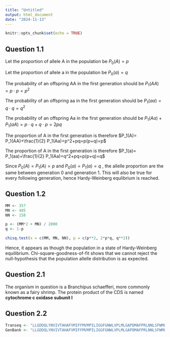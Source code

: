 ```yaml
---
title: "Untitled"
output: html_document
date: "2024-11-13"
---
```


```r
knitr::opts_chunk$set(echo = TRUE)
```

## Question 1.1

Let the proportion of allele A in the population be $P_0(A)=p$

Let the proportion of allele a in the population be $P_0(a)=q$

The probability of an offspring AA in the first generation should be $P_1(AA) = p \cdot p = p^2$

The probability of an offspring aa in the first generation should be $P_1(aa) = q \cdot q = q^2$

The probability of an offspring Aa in the first generation should be $P_1(Aa)  +P_1(aA)= p \cdot q + q\cdot p=2pq$

The proportion of A in the first generation is therefore $P_1(A)= P_1(AA)+\frac{1}{2} P_1(Aa)=p^2+pq=p(p+q)=p$

The proportion of A in the first generation is therefore $P_1(a)= P_1(aa)+\frac{1}{2} P_1(Aa)=q^2+pq=p(p+q)=q$

Since $P_0(A) = P_1(A) = p$ and $P_0(a)=P_1(a) = q$ , the allelle proportion are the same between generation 0 and generation 1. This will also be true for every following generation, hence Hardy-Weinberg equlibrium is reached.

## Question 1.2

```r
MM <- 357
MN <- 485
NN <- 158

p <- (MM*2 + MN) / 2000
q <- 1-p

chisq.test(x = c(MM, MN, NN), p = c(p**2, 2*p*q, q**2))
```

Hence, it appears as though the population in a state of Hardy-Weinberg equilibrium. Chi-square-goodness-of-fit shows that we cannot reject the null-hypothesis that the population allelle distribution is as expected.

## Question 2.1

The organism in question is a Branchipus schaefferi, more commonly known as a fairy shrimp. The protein product of the CDS is named **cytochrome c oxidase subunit I**

## Question 2.2

```r
Transeq <- "LLGDDQLYNVIVTAHAFVMIFFMVMPILIGGFGNWLVPLMLGAPDMAFPRLNNLSFWMLPPSLTLLVASSMVESGVGTGWTVYPPLSAAIAHAGPSVDLAIFSLHLAGISSILGAVNFITTVINMRPHSMSLDRMPLFAWAVVITAVLLLLSLPVLAX"
GenBank <- "LLGDDQLYNVIVTAHAFVMIFFMVMPILIGGFGNWLVPLMLGAPDMAFPRLNNLSFWMLPPSLTLLVASSMVESGVGTGWTVYPPLSAAIAHAGPSVDLAIFSLHLAGISSILGAVNFITTVINMRPHSMSLDRMPLFAWAVVITAVLLLLSLPVLA"
```

